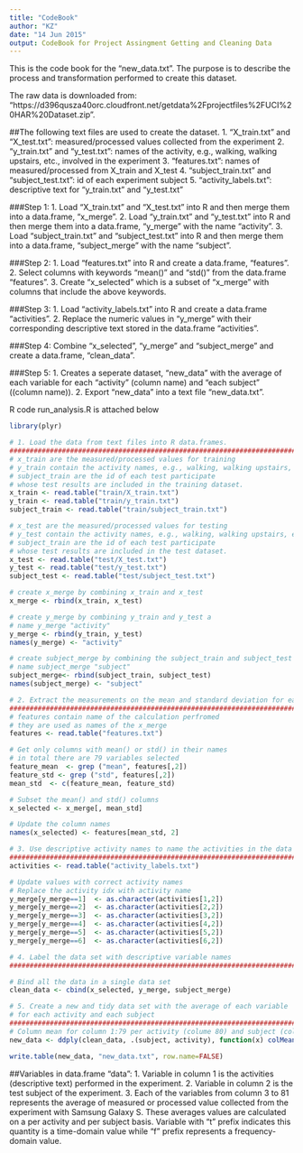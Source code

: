 ```yaml
---
title: "CodeBook"
author: "KZ"
date: "14 Jun 2015"
output: CodeBook for Project Assingment Getting and Cleaning Data
---
```


This is the code book for the "new_data.txt". The purpose is to describe the process and transformation performed to create this dataset. 

The raw data is downloaded from: "https://d396qusza40orc.cloudfront.net/getdata%2Fprojectfiles%2FUCI%20HAR%20Dataset.zip".

##The following text files are used to create the dataset. 
1. "X_train.txt" and "X_test.txt": measured/processed values collected from the experiment
2. "y_train.txt" and "y_test.txt": names of the activity, e.g., walking, walking upstairs, etc., involved in the experiment 
3. "features.txt": names of measured/processed from X_train and X_test
4. "subject_train.txt" and "subject_test.txt": id of each experiment subject
5. "activity_labels.txt": descriptive text for "y_train.txt" and "y_test.txt"

###Step 1:
1. Load "X_train.txt" and "X_test.txt" into R and then merge them into a data.frame, "x_merge".
2. Load "y_train.txt" and "y_test.txt" into R and then merge them into a data.frame, "y_merge" with the name "activity".
3. Load "subject_train.txt" and "subject_test.txt" into R and then merge them into a data.frame, "subject_merge" with the name "subject".

###Step 2:
1. Load "features.txt" into R and create a data.frame, "features".
2. Select columns with keywords "mean()" and "std()" from the data.frame "features".
3. Create "x_selected" which is a subset of "x_merge" with columns that include the above keywords.

###Step 3:
1. Load "activity_labels.txt" into R and create a data.frame "activities".
2. Replace the numeric values in "y_merge" with their corresponding descriptive text stored in the data.frame "activities".

###Step 4:
Combine "x_selected", "y_merge" and "subject_merge" and create a data.frame, "clean_data".

###Step 5:
1. Creates a seperate dataset, "new_data" with the average of each variable for each "activity" (column name) and "each subject" ((column name)).
2. Export "new_data" into a text file "new_data.txt".

R code run_analysis.R is attached below

```r
library(plyr)

# 1. Load the data from text files into R data.frames.
################################################################################
# x_train are the measured/processed values for training
# y_train contain the activity names, e.g., walking, walking upstairs, etc.,
# subject_train are the id of each test participate 
# whose test results are included in the training dataset.
x_train <- read.table("train/X_train.txt")
y_train <- read.table("train/y_train.txt")
subject_train <- read.table("train/subject_train.txt")

# x_test are the measured/processed values for testing
# y_test contain the activity names, e.g., walking, walking upstairs, etc.,
# subject_train are the id of each test participate 
# whose test results are included in the test dataset.
x_test <- read.table("test/X_test.txt")
y_test <- read.table("test/y_test.txt")
subject_test <- read.table("test/subject_test.txt")

# create x_merge by combining x_train and x_test
x_merge <- rbind(x_train, x_test)

# create y_merge by combining y_train and y_test a
# name y_merge "activity"
y_merge <- rbind(y_train, y_test)
names(y_merge) <- "activity"

# create subject_merge by combining the subject_train and subject_test
# name subject_merge "subject"
subject_merge<- rbind(subject_train, subject_test)
names(subject_merge) <- "subject"

# 2. Extract the measurements on the mean and standard deviation for each measurement
###############################################################################
# features contain name of the calculation perfromed
# they are used as names of the x_merge
features <- read.table("features.txt")

# Get only columns with mean() or std() in their names
# in total there are 79 variables selected
feature_mean  <- grep ("mean", features[,2])
feature_std <- grep ("std", features[,2])
mean_std  <- c(feature_mean, feature_std)

# Subset the mean() and std() columns
x_selected <- x_merge[, mean_std]

# Update the column names
names(x_selected) <- features[mean_std, 2]

# 3. Use descriptive activity names to name the activities in the data set
###############################################################################
activities <- read.table("activity_labels.txt")

# Update values with correct activity names
# Replace the activity idx with activity name
y_merge[y_merge==1]  <- as.character(activities[1,2])
y_merge[y_merge==2]  <- as.character(activities[2,2])
y_merge[y_merge==3]  <- as.character(activities[3,2])
y_merge[y_merge==4]  <- as.character(activities[4,2])
y_merge[y_merge==5]  <- as.character(activities[5,2])
y_merge[y_merge==6]  <- as.character(activities[6,2])

# 4. Label the data set with descriptive variable names
###############################################################################

# Bind all the data in a single data set
clean_data <- cbind(x_selected, y_merge, subject_merge)

# 5. Create a new and tidy data set with the average of each variable
# for each activity and each subject
###############################################################################
# Column mean for column 1:79 per activity (colume 80) and subject (colume 81))
new_data <- ddply(clean_data, .(subject, activity), function(x) colMeans(x[, 1:79]))

write.table(new_data, "new_data.txt", row.name=FALSE)
```
##Variables in data.frame "data":
1. Variable in column 1 is the activities (descriptive text) performed in the experiment. 
2. Variable in column 2 is the test subject of the experiment.
3. Each of the variables from column 3 to 81 represents the average of measured or processed value collected from the experiment with Samsung Galaxy S. These averages values are calculated on a per activity and per subject basis. Variable with "t" prefix indicates this quantity is a time-domain value while "f" prefix represents a frequency-domain value.